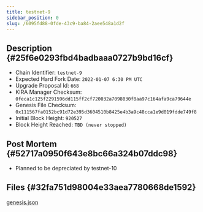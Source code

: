 ```yaml
---
title: testnet-9
sidebar_position: 0
slug: /6095fd88-0fde-43c9-ba84-2aee548a1d2f
---
```





## Description {#25f6e0293fbd4badbaaa0727b9bd16cf}

- Chain Identifier: `testnet-9`
- Expected Hard Fork Date: `2022-01-07 6:30 PM UTC`
- Upgrade Proposal Id: `668`
- KIRA Manager Checksum: `0feca1c125f2291596dd115ff2cf720032a7098030f8aa97c164afa9ca79644e`
- Genesis File Checksum: `0x111567fa0152bc91d72e395d3604510b8425e4b3a9c48cca1e9d019fdde749f8`
- Initial Block Height: `920527`
- Block Height Reached: `TBD (never stopped)`

## Post Mortem {#52717a0950f643e8bc66a324b07ddc98}

- Planned to be depreciated by testnet-10

## Files {#32fa751d98004e33aea7780668de1592}


[genesis.json](https://prod-files-secure.s3.us-west-2.amazonaws.com/9b5bfc45-bdb5-4b46-80e6-aabe3cae64d0/f8834219-d9e9-4c4d-ae3e-c06ad98ce3f1/genesis.json?X-Amz-Algorithm=AWS4-HMAC-SHA256&X-Amz-Content-Sha256=UNSIGNED-PAYLOAD&X-Amz-Credential=AKIAT73L2G45HZZMZUHI%2F20240312%2Fus-west-2%2Fs3%2Faws4_request&X-Amz-Date=20240312T035001Z&X-Amz-Expires=3600&X-Amz-Signature=c23605cd1af1744c15b50c1ebd70ff77fa38c055303e3c465edad66baf89c8a1&X-Amz-SignedHeaders=host&x-id=GetObject)

